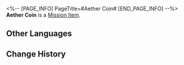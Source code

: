 <%-- [PAGE_INFO]
PageTitle=#Aether Coin#
[END_PAGE_INFO] --%>
{{Item Infobox
|id          = 140286
|image       = Item Aether Coin.png
|type        = Mission Item
|invCategory = Missions
|rarity      = 3
|effect      = 
|description = A necessary item to play Aetherium Wars. Can store creatures in the form of an Aether &mdash; and then manifest them as Aether Spirits to battle against other players.
}}
{{Description|''"Collect, battle, train, and upgrade!"''}}
'''Aether Coin''' is a [[Mission Item]].

==Other Languages==
{{Other Languages
|en   = Aether Coin
|zhs  = 以太硬币
|zht  = 乙太硬幣
|ja   = エーテルコイン
|ko   = 에테르 코인
|es   = Moneda etérea
|fr   = Pièce d'éther
|ru   = Эфирная монета
|th   = Aether Coin
|vi   = Xu Aether
|de   = Äthermünze
|id   = Aether Coin
|pt   = Moeda Etérea
}}

==Change History==
{{Change History|2.0}}